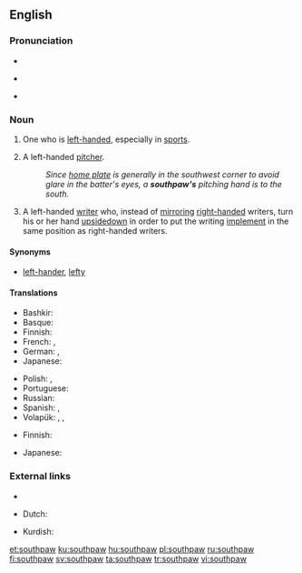 {{was wotd|2006|September|30}}
==English==
{{wikipedia}}

===Pronunciation===
* {{IPA|/ˈsaʊθˌpɔː/|lang=en}}
* {{a|cot-caught}} {{IPA|/ˈsaʊθˌpɑ/|lang=en}}
* {{audio|en-us-southpaw.ogg|Audio (US)|lang=en}}

===Noun===
{{en-noun}}

# {{context|informal|lang=en}} One who is [[left-handed]], especially in [[sport]]s.
# {{context|baseball|lang=en}} A left-handed [[pitcher]].
#: ''Since [[home plate]] is generally in the southwest corner to avoid glare in the batter's eyes, a '''southpaw's''' pitching hand is to the south.''
# {{rfv-sense}} A left-handed [[write]]r who, instead of [[mirror]]ing [[right-handed]] writers, turn his or her hand [[upsidedown]] in order to put the writing [[implement]] in the same position as right-handed writers.

====Synonyms====
* {{sense|one who is left-handed}} [[left-hander]], [[lefty]]

====Translations====
{{trans-top|informal: one who is left-handed}}
* Bashkir: {{t|ba|һулаҡай|sc=Cyrl}}
* Basque: {{t+|eu|ezkerti}}
* Finnish: {{t+|fi|vasuri}}
* French: {{t+|fr|gaucher|m}}, {{t+|fr|gauchère|f}}
* German: {{t+|de|Linkshänder|m}}, {{t+|de|Linkshänderin|f}}
* Japanese: {{t|ja|左利き|tr=[[ひだりきき]], hidarikiki}}
{{trans-mid}}
* Polish: {{t+|pl|mańkut|m}}, {{t+|pl|leworęczny|m}}
* Portuguese: {{t|pt|canhoteiro|m}}
* Russian: {{t+|ru|левша́|m|f}}
* Spanish: {{t+|es|zurdo|m}}, {{t+|es|zurda|f}}
* Volapük: {{qualifier|♂♀}} {{t|vo|nedetaskilan}}, {{qualifier|♂}} {{t|vo|nedetahiskilan}}, {{qualifier|♀}} {{t|vo|nedetajiskilan}}
{{trans-bottom}}

{{trans-top|baseball: left-handed pitcher}}
* Finnish: {{t+|fi|vasuri}}
{{trans-mid}}
* Japanese: {{t|ja|サウスポー|tr=さうすぽー, sausupō}}
{{trans-bottom}}

{{trans-top|left-handed writer who turns their hand upside down to write}}
{{trans-mid}}
{{trans-bottom}}

===External links===
* {{R:OneLook}}
{{checktrans-top}}
* Dutch: {{t+check|nl|linkshandig}}
{{trans-mid}}
* Kurdish: {{t-check|ku|destçep}}
{{trans-bottom}}

[[et:southpaw]]
[[ku:southpaw]]
[[hu:southpaw]]
[[pl:southpaw]]
[[ru:southpaw]]
[[fi:southpaw]]
[[sv:southpaw]]
[[ta:southpaw]]
[[tr:southpaw]]
[[vi:southpaw]]